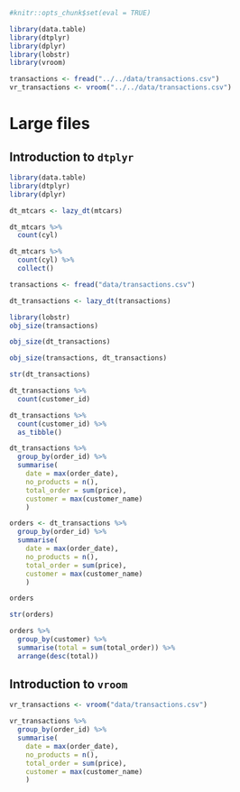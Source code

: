 ```r
#knitr::opts_chunk$set(eval = TRUE)
```

```r
library(data.table)
library(dtplyr)
library(dplyr)
library(lobstr)
library(vroom)

transactions <- fread("../../data/transactions.csv")
vr_transactions <- vroom("../../data/transactions.csv")
```

# Large files

## Introduction to `dtplyr`

```r
library(data.table)
library(dtplyr)
library(dplyr)
```

```r
dt_mtcars <- lazy_dt(mtcars)
```

```r
dt_mtcars %>%
  count(cyl)
```
```r
dt_mtcars %>%
  count(cyl) %>%
  collect()
```

```r
transactions <- fread("data/transactions.csv")
```

```r
dt_transactions <- lazy_dt(transactions)
```

```r
library(lobstr)
obj_size(transactions)
```

```r
obj_size(dt_transactions)
```

```r
obj_size(transactions, dt_transactions)
```

```r
str(dt_transactions)
```

```r
dt_transactions %>%
  count(customer_id)
```

```r
dt_transactions %>%
  count(customer_id) %>%
  as_tibble() 
```

```r
dt_transactions %>%
  group_by(order_id) %>%
  summarise(
    date = max(order_date),
    no_products = n(),
    total_order = sum(price), 
    customer = max(customer_name)
    )
```

```r
orders <- dt_transactions %>%
  group_by(order_id) %>%
  summarise(
    date = max(order_date),
    no_products = n(),
    total_order = sum(price), 
    customer = max(customer_name)
    )

orders
```
```r
str(orders)
```

```r
orders %>%
  group_by(customer) %>%
  summarise(total = sum(total_order)) %>%
  arrange(desc(total))
```

## Introduction to `vroom`

```r
vr_transactions <- vroom("data/transactions.csv")
```

```r
vr_transactions %>%
  group_by(order_id) %>%
  summarise(
    date = max(order_date),
    no_products = n(),
    total_order = sum(price), 
    customer = max(customer_name)
    )
```

